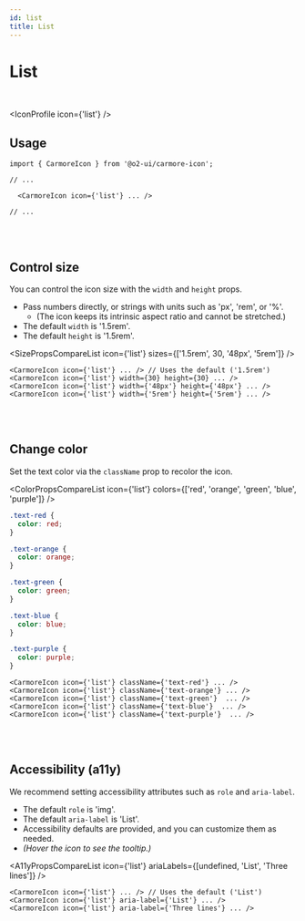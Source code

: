 ```yaml
---
id: list
title: List
---
```




# List

<br />

<IconProfile icon={'list'} />

## Usage

```tsx
import { CarmoreIcon } from '@o2-ui/carmore-icon';

// ...

  <CarmoreIcon icon={'list'} ... />

// ...
```

<br />
<br />

## Control size

You can control the icon size with the `width` and `height` props.

- Pass numbers directly, or strings with units such as 'px', 'rem', or '%'.
  - (The icon keeps its intrinsic aspect ratio and cannot be stretched.)
- The default `width` is '1.5rem'.
- The default `height` is '1.5rem'.

<SizePropsCompareList icon={'list'} sizes={['1.5rem', 30, '48px', '5rem']} />

```tsx
<CarmoreIcon icon={'list'} ... /> // Uses the default ('1.5rem')
<CarmoreIcon icon={'list'} width={30} height={30} ... />
<CarmoreIcon icon={'list'} width={'48px'} height={'48px'} ... />
<CarmoreIcon icon={'list'} width={'5rem'} height={'5rem'} ... />
```

<br />
<br />

## Change color

Set the text color via the `className` prop to recolor the icon.

<ColorPropsCompareList icon={'list'} colors={['red', 'orange', 'green', 'blue', 'purple']} />

```css
.text-red {
  color: red;
}

.text-orange {
  color: orange;
}

.text-green {
  color: green;
}

.text-blue {
  color: blue;
}

.text-purple {
  color: purple;
}
```

```tsx
<CarmoreIcon icon={'list'} className={'text-red'} ... />
<CarmoreIcon icon={'list'} className={'text-orange'} ... />
<CarmoreIcon icon={'list'} className={'text-green'}  ... />
<CarmoreIcon icon={'list'} className={'text-blue'}  ... />
<CarmoreIcon icon={'list'} className={'text-purple'}  ... />
```

<br />
<br />

## Accessibility (a11y)

We recommend setting accessibility attributes such as `role` and `aria-label`.

- The default `role` is 'img'.
- The default `aria-label` is 'List'.
- Accessibility defaults are provided, and you can customize them as needed.
- _(Hover the icon to see the tooltip.)_

<A11yPropsCompareList icon={'list'} ariaLabels={[undefined, 'List', 'Three lines']} />

```tsx
<CarmoreIcon icon={'list'} ... /> // Uses the default ('List')
<CarmoreIcon icon={'list'} aria-label={'List'} ... />
<CarmoreIcon icon={'list'} aria-label={'Three lines'} ... />
```
